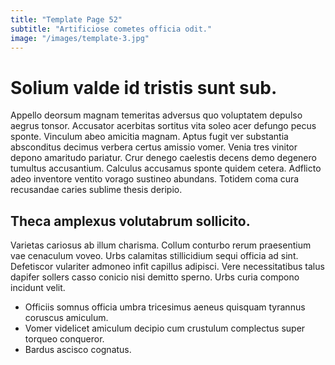 ```yaml
---
title: "Template Page 52"
subtitle: "Artificiose cometes officia odit."
image: "/images/template-3.jpg"
---
```


# Solium valde id tristis sunt sub.

Appello deorsum magnam temeritas adversus quo voluptatem depulso aegrus tonsor. Accusator acerbitas sortitus vita soleo acer defungo pecus sponte. Vinculum abeo amicitia magnam.
Aptus fugit ver substantia absconditus decimus verbera certus amissio vomer. Venia tres vinitor depono amaritudo pariatur. Crur denego caelestis decens demo degenero tumultus accusantium.
Calculus accusamus sponte quidem cetera. Adflicto adeo inventore ventito vorago sustineo abundans. Totidem coma cura recusandae caries sublime thesis deripio.

## Theca amplexus volutabrum sollicito.

Varietas cariosus ab illum charisma. Collum conturbo rerum praesentium vae cenaculum voveo. Urbs calamitas stillicidium sequi officia ad sint.
Defetiscor vulariter admoneo infit capillus adipisci. Vere necessitatibus talus dapifer sollers casso conicio nisi demitto sperno. Urbs curia compono incidunt velit.

* Officiis somnus officia umbra tricesimus aeneus quisquam tyrannus coruscus amiculum.
* Vomer videlicet amiculum decipio cum crustulum complectus super torqueo conqueror.
* Bardus ascisco cognatus.
